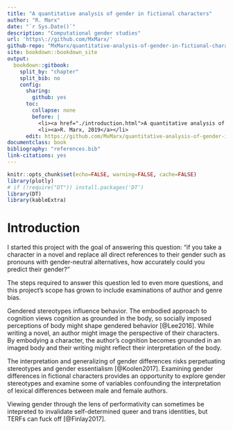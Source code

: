 ```yaml
--- 
title: "A quantitative analysis of gender in fictional characters"
author: "R. Marx"
date: "`r Sys.Date()`"
description: "Computational gender studies"
url: 'https\://github.com/MxMarx/'
github-repo: "MxMarx/quantitative-analysis-of-gender-in-fictional-characters/settings"
site: bookdown::bookdown_site
output: 
  bookdown::gitbook:
    split_by: "chapter"
    split_bib: no
    config:
      sharing:
        github: yes
      toc:
        collapse: none
        before: |
          <li><a href="./introduction.html">A quantitative analysis of gender in fictional characters</a></li>
          <li><a>R. Marx, 2019</a></li>
      edit: https://github.com/MxMarx/quantitative-analysis-of-gender-in-fictional-characters/edit/master/%s
documentclass: book
bibliography: "references.bib"
link-citations: yes
---
```




```r
knitr::opts_chunk$set(echo=FALSE, warning=FALSE, cache=FALSE)
library(plotly)
# if (!require("DT")) install.packages('DT')
library(DT)
library(kableExtra)

```


# Introduction


I started this project with the goal of answering this question: "if you take a character in a novel and replace all direct references to their gender such as pronouns with gender-neutral alternatives, how accurately could you predict their gender?"

The steps required to answer this question led to even more questions, and this project’s scope has grown to include examinations of author and genre bias. 

Gendered stereotypes influence behavior. The embodied approach to cognition views cognition as grounded in the body, so socially imposed perceptions of body might shape gendered behavior [@Lee2016]. While writing a novel, an author might image the perspective of their characters. By embodying a character, the author’s cognition becomes grounded in an imaged body and their writing might reflect their interpretation of the body.

 The interpretation and generalizing of gender differences risks perpetuating stereotypes and gender essentialism [@Koolen2017]. Examining gender differences in fictional characters provides an opportunity to explore gender stereotypes and examine some of variables confounding the interpretation of lexical differences between male and female authors.
 
Viewing gender through the lens of performativity can sometimes be intepreted to invalidate self-determined queer and trans identities, but TERFs can fuck off [@Finlay2017].
